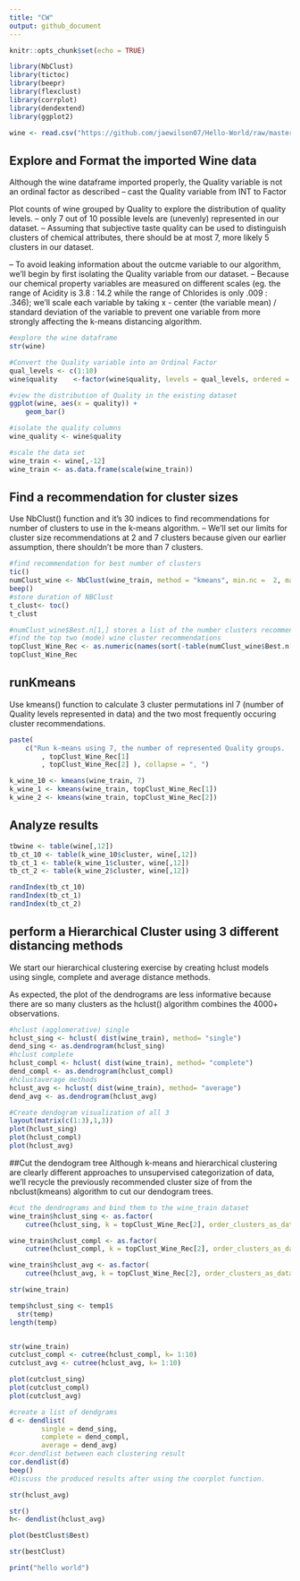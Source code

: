 ```yaml
---
title: "CW"
output: github_document
---
```


```r
knitr::opts_chunk$set(echo = TRUE)

library(NbClust)
library(tictoc)
library(beepr)
library(flexclust)
library(corrplot)
library(dendextend)
library(ggplot2)

wine <- read.csv("https://github.com/jaewilson07/Hello-World/raw/master/Data%20Mining%20Coursework/Whitewine.csv")

```

## Explore and Format the imported Wine data
Although the wine dataframe imported properly, the Quality variable is not an ordinal factor as described
-- cast the Quality variable from INT to Factor

Plot counts of wine grouped by Quality to explore the distribution of quality levels.
-- only 7 out of 10 possible levels are (unevenly) represented in our dataset.
-- Assuming that subjective taste quality can be used to distinguish clusters of chemical attributes, there should be at most 7, more likely 5 clusters in our dataset.

-- To avoid leaking information about the outcme variable to our algorithm, we'll begin by first isolating the Quality variable from our dataset.
-- Because our chemical property variables are measured on different scales (eg. the range of Acidity is 3.8 : 14.2 while the range of Chlorides is only .009 : .346); we'll scale each variable by taking x - center (the variable mean) / standard deviation of the variable to prevent one variable from more strongly affecting the k-means distancing algorithm.



```r
#explore the wine dataframe
str(wine)

#Convert the Quality variable into an Ordinal Factor
qual_levels <- c(1:10)
wine$quality	<-factor(wine$quality, levels = qual_levels, ordered = TRUE)

#view the distribution of Quality in the existing dataset
ggplot(wine, aes(x = quality)) +
	geom_bar()

#isolate the quality columns
wine_quality <- wine$quality

#scale the data set
wine_train <- wine[,-12]
wine_train <- as.data.frame(scale(wine_train))

```

## Find a recommendation for cluster sizes
Use NbClust() function and it's 30 indices to find recommendations for number of clusters to use in the k-means algorithm.
-- We'll set our limits for cluster size recommendations at 2 and 7 clusters because given our earlier assumption, there shouldn't be more than 7 clusters.



```r

#find recommendation for best number of clusters
tic()
numClust_wine <- NbClust(wine_train, method = "kmeans", min.nc =  2, max.nc = 7)
beep()
#store duration of NBClust
t_clust<- toc()
t_clust

#numClust_wine$Best.n[1,] stores a list of the number clusters recommended by each index
#find the top two (mode) wine cluster recommendations
topClust_Wine_Rec <- as.numeric(names(sort(-table(numClust_wine$Best.n[1,])))[1:2])
topClust_Wine_Rec

```

## runKmeans
Use kmeans() function to calculate 3 cluster permutations inl 7 (number of Quality levels represented in data) and the two most frequently occuring cluster recommendations.
```r
paste(
	c("Run k-means using 7, the number of represented Quality groups.  Additionally run k-means with the following cluster sizes"
		, topClust_Wine_Rec[1]
		, topClust_Wine_Rec[2] ), collapse = ", ")

k_wine_10 <- kmeans(wine_train, 7)
k_wine_1 <- kmeans(wine_train, topClust_Wine_Rec[1])
k_wine_2 <- kmeans(wine_train, topClust_Wine_Rec[2])
```

## Analyze results

```r
tbwine <- table(wine[,12])
tb_ct_10 <- table(k_wine_10$cluster, wine[,12])
tb_ct_1 <- table(k_wine_1$cluster, wine[,12])
tb_ct_2 <- table(k_wine_2$cluster, wine[,12])

randIndex(tb_ct_10)
randIndex(tb_ct_1)
randIndex(tb_ct_2)
```


## perform a Hierarchical Cluster using 3 different distancing methods
We start our hierarchical clustering exercise by creating hclust models using single, complete and average distance methods.

As expected, the plot of the dendrograms are less informative because there are so many clusters as the hclust() algorithm combines the 4000+ observations.  

```r
#hclust (agglomerative) single
hclust_sing <- hclust( dist(wine_train), method= "single")
dend_sing <- as.dendrogram(hclust_sing)
#hclust complete
hclust_compl <- hclust( dist(wine_train), method= "complete")
dend_compl <- as.dendrogram(hclust_compl)
#hclustaverage methods
hclust_avg <- hclust( dist(wine_train), method= "average")
dend_avg <- as.dendrogram(hclust_avg)

#Create dendogram visualization of all 3
layout(matrix(c(1:3),1,3))
plot(hclust_sing)
plot(hclust_compl)
plot(hclust_avg)


```


##Cut the dendogram tree
Although k-means and hierarchical clustering are clearly different approaches to unsupervised categorization of data, we'll recycle the previously recommended cluster size of from the nbclust(kmeans) algorithm to cut our dendogram trees.
```r
#cut the dendrograms and bind them to the wine_train dataset
wine_train$hclust_sing <- as.factor(
    cutree(hclust_sing, k = topClust_Wine_Rec[2], order_clusters_as_data =  FALSE))

wine_train$hclust_compl <- as.factor(
    cutree(hclust_compl, k = topClust_Wine_Rec[2], order_clusters_as_data =  FALSE))

wine_train$hclust_avg <- as.factor(
    cutree(hclust_avg, k = topClust_Wine_Rec[2], order_clusters_as_data =  FALSE))

str(wine_train)

temp$hclust_sing <- temp1$
  str(temp)
length(temp)


str(wine_train)
cutclust_compl <- cutree(hclust_compl, k= 1:10)
cutclust_avg <- cutree(hclust_avg, k= 1:10)

plot(cutclust_sing)
plot(cutclust_compl)
plot(cutclust_avg)

#create a list of dendgrams
d <- dendlist(
		single = dend_sing,
		complete = dend_compl,
		average = dend_avg)
#cor.dendlist between each clustering result 
cor.dendlist(d)
beep()
#Discuss the produced results after using the coorplot function.

str(hclust_avg)

str()
h<- dendlist(hclust_avg)

plot(bestClust$Best)

str(bestClust)

print("hello world")

```

